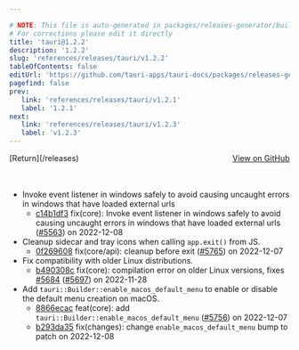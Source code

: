 ```yaml
---

# NOTE: This file is auto-generated in packages/releases-generator/build.ts
# For corrections please edit it directly
title: 'tauri@1.2.2'
description: '1.2.2'
slug: 'references/releases/tauri/v1.2.2'
tableOfContents: false
editUrl: 'https://github.com/tauri-apps/tauri-docs/packages/releases-generator/build.ts'
pagefind: false
prev:
   link: 'references/releases/tauri/v1.2.1'
   label: '1.2.1'
next:
   link: 'references/releases/tauri/v1.2.3'
   label: 'v1.2.3'
---
```


<div style="margin-bottom:3rem; display: flex; justify-content: space-between; align-items: center"><span>[Return](/releases)</span><span><a href="https://github.com/tauri-apps/tauri/releases/tag/tauri-v1.2.2">View on GitHub</a></span></div>

- Invoke event listener in windows safely to avoid causing uncaught errors in windows that have loaded external urls
  - [c14b1df3](https://www.github.com/tauri-apps/tauri/commit/c14b1df37284020b3edb32400eb4b9e32c945472) fix(core): Invoke event listener in windows safely to avoid causing uncaught errors in windows that have loaded external urls ([#5563](https://www.github.com/tauri-apps/tauri/pull/5563)) on 2022-12-08
- Cleanup sidecar and tray icons when calling `app.exit()` from JS.
  - [0f269608](https://www.github.com/tauri-apps/tauri/commit/0f26960891228c5909e06d9f850c44ffaebf536c) fix(core/api): cleanup before exit ([#5765](https://www.github.com/tauri-apps/tauri/pull/5765)) on 2022-12-07
- Fix compatibility with older Linux distributions.
  - [b490308c](https://www.github.com/tauri-apps/tauri/commit/b490308c8897b893292951754607c2253abbc6e1) fix(core): compilation error on older Linux versions, fixes [#5684](https://www.github.com/tauri-apps/tauri/pull/5684) ([#5697](https://www.github.com/tauri-apps/tauri/pull/5697)) on 2022-11-28
- Add `tauri::Builder::enable_macos_default_menu` to enable or disable the default menu creation on macOS.
  - [8866ecac](https://www.github.com/tauri-apps/tauri/commit/8866ecac3cd1af8bf02e29569d605be5a1afe22c) feat(core): add `tauri::Builder::enable_macos_default_menu` ([#5756](https://www.github.com/tauri-apps/tauri/pull/5756)) on 2022-12-07
  - [b293da35](https://www.github.com/tauri-apps/tauri/commit/b293da35dd5ae8c1569a3f3c994b4c1a4c227f4a) fix(changes): change `enable_macos_default_menu` bump to patch on 2022-12-08

